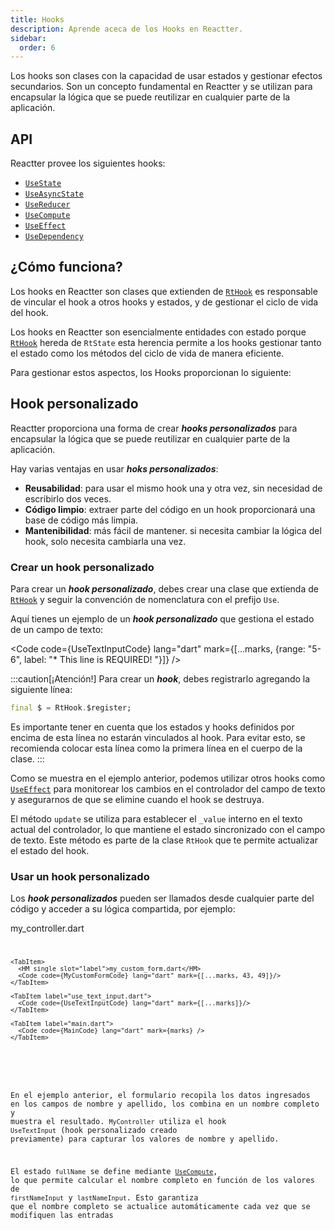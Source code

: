```yaml
---
title: Hooks
description: Aprende aceca de los Hooks en Reactter.
sidebar:
  order: 6
---
```





Los hooks son clases con la capacidad de usar estados y gestionar efectos secundarios.
Son un concepto fundamental en Reactter y se utilizan para encapsular la lógica que se puede reutilizar en cualquier parte de la aplicación.

## API

Reactter provee los siguientes hooks:

- <HT>[`UseState`](/reactter/es/api/hooks/use_state)</HT>
- <HT>[`UseAsyncState`](/reactter/es/api/hooks/use_async_state)</HT>
- <HT>[`UseReducer`](/reactter/es/api/hooks/use_reducer)</HT>
- <HT>[`UseCompute`](/reactter/es/api/hooks/use_compute)</HT>
- <HT>[`UseEffect`](/reactter/es/api/hooks/use_effect)</HT>
- <HT>[`UseDependency`](/reactter/es/api/hooks/use_instance)</HT>

## ¿Cómo funciona?

Los hooks en Reactter son clases que extienden de <HT>[`RtHook`](/reactter/es/api/classes/rt_hook)</HT> es responsable de vincular el hook a otros hooks y estados, y de gestionar el ciclo de vida del hook.

Los hooks en Reactter son esencialmente entidades con estado porque <HT>[`RtHook`](/reactter/es/api/classes/rt_hook)</HT> hereda de <HT>`RtState`</HT> esta herencia permite a los hooks gestionar tanto el estado como los métodos del ciclo de vida de manera eficiente.

Para gestionar estos aspectos, los Hooks proporcionan lo siguiente:

<StatePropertiesMethodsRef/>

## Hook personalizado

Reactter proporciona una forma de crear _**hooks personalizados**_ para encapsular la lógica que se puede reutilizar en cualquier parte de la aplicación.

Hay varias ventajas en usar _**hoks personalizados**_:

- **Reusabilidad**: para usar el mismo hook una y otra vez, sin necesidad de escribirlo dos veces.
- **Código limpio**: extraer parte del código en un hook proporcionará una base de código más limpia.
- **Mantenibilidad**: más fácil de mantener. si necesita cambiar la lógica del hook, solo necesita cambiarla una vez.

### Crear un hook personalizado

Para crear un _**hook personalizado**_, debes crear una clase que extienda de <HT>[`RtHook`](/reactter/es/api/classes/rt_hook)</HT> y seguir la convención de nomenclatura con el prefijo <HT>`Use`</HT>.

Aquí tienes un ejemplo de un _**hook personalizado**_ que gestiona el estado de un campo de texto:

<Code code={UseTextInputCode} lang="dart" mark={[...marks, {range: "5-6", label: "*      This line is REQUIRED!        "}]} />

:::caution[¡Atención!]
Para crear un _**hook**_, debes registrarlo agregando la siguiente línea:

```dart showLineNumbers=false
final $ = RtHook.$register;
```

Es importante tener en cuenta que los estados y hooks definidos por encima de esta línea no estarán vinculados al hook.
Para evitar esto, se recomienda colocar esta línea como la primera línea en el cuerpo de la clase.
:::

Como se muestra en el ejemplo anterior, podemos utilizar otros hooks como <HT>[`UseEffect`](/reactter/es/api/hooks/use_effect)</HT> para monitorear los cambios en el controlador del campo de texto y asegurarnos de que se elimine cuando el hook se destruya.

El método <HM>`update`</HM> se utiliza para establecer el `_value` interno en el texto actual del controlador, lo que mantiene el estado sincronizado con el campo de texto.
Este método es parte de la clase <HT>`RtHook`</HT> que te permite actualizar el estado del hook.

### Usar un hook personalizado

Los _**hook personalizados**_ pueden ser llamados desde cualquier parte del código y acceder a su lógica compartida, por ejemplo:

<CodeTabs>
  <ZappButton path="examples/custom_hook"/>

  <Tabs>
    <TabItem>
      <HM single slot="label">my_controller.dart</HM>
      <Code code={MyControllerCode} lang="dart" mark={[...marks, {range: "5-6"}, 11, 12]}/>
    </TabItem>

    <TabItem>
      <HM single slot="label">my_custom_form.dart</HM>
      <Code code={MyCustomFormCode} lang="dart" mark={[...marks, 43, 49]}/>
    </TabItem>

    <TabItem label="use_text_input.dart">
      <Code code={UseTextInputCode} lang="dart" mark={[...marks]}/>
    </TabItem>

    <TabItem label="main.dart">
      <Code code={MainCode} lang="dart" mark={marks} />
    </TabItem>
  </Tabs>
</CodeTabs>

En el ejemplo anterior, el formulario recopila los datos ingresados en los campos de nombre y apellido, los combina en un nombre completo y muestra el resultado.
<HT>`MyController`</HT> utiliza el hook <HT>`UseTextInput`</HT> (hook personalizado creado previamente) para capturar los valores de nombre y apellido.

El estado `fullName` se define mediante <HT>[`UseCompute`](/reactter/es/api/hooks/use_compute)</HT>, lo que permite calcular el nombre completo en función de los valores de `firstNameInput` y `lastNameInput`.
Esto garantiza que el nombre completo se actualice automáticamente cada vez que se modifiquen las entradas